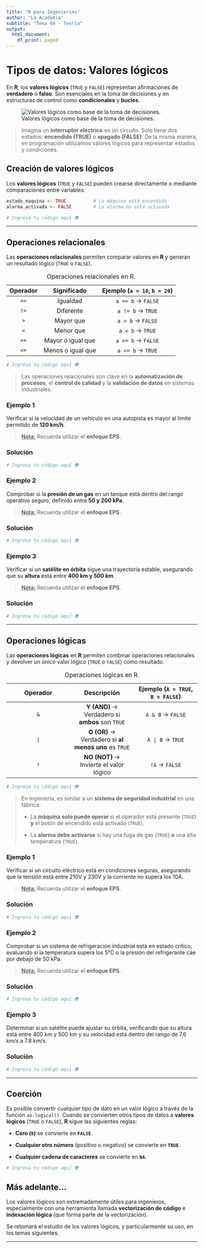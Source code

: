 ```yaml
---
title: "R para Ingenierías"
author: "La Academia"
subtitle: "Tema 04 - Teoría"
output:
  html_document:
    df_print: paged
---
```


# Tipos de datos: Valores lógicos

En **R**, los **valores lógicos** (`TRUE` y `FALSE`) representan afirmaciones de **verdadero** o **falso**. Son esenciales en la toma de decisiones y en estructuras de control como **condicionales** y **bucles**.

![Valores lógicos como base de la toma de decisiones.](https://github.com/aisacc/Programacion-R/blob/main/_Im%C3%A1genes/Tema%2004%20-%20Tipos%20de%20datos%20-%20Valores%20l%C3%B3gicos/1.png?raw=true)

> Imagina un **interruptor eléctrico** en un circuito. Solo tiene dos estados: **encendido (TRUE)** o **apagado (FALSE)**. De la misma manera, en programación utilizamos valores lógicos para representar estados y condiciones.

## Creación de valores lógicos

Los **valores lógicos** (`TRUE` y `FALSE`) pueden crearse directamente o mediante comparaciones entre variables.

``` r
estado_maquina <- TRUE          # La máquina está encendida
alarma_activada <- FALSE        # La alarma no está activada
```

```r
# Ingresa tu código aquí 👽
```

------------------------------------------------------------------------

## Operaciones relacionales

Las **operaciones relacionales** permiten comparar valores en **R** y generan un resultado lógico (`TRUE` o `FALSE`).

| Operador |    Significado    | Ejemplo (`a = 10`, `b = 20`) |
|:--------:|:-----------------:|:----------------------------:|
|   `==`   |     Igualdad      |      `a == b` → `FALSE`      |
|   `!=`   |     Diferente     |      `a != b` → `TRUE`       |
|   `>`    |     Mayor que     |      `a > b` → `FALSE`       |
|   `<`    |     Menor que     |       `a < b` → `TRUE`       |
|   `>=`   | Mayor o igual que |      `a >= b` → `FALSE`      |
|   `<=`   | Menos o igual que |      `a <= b` → `TRUE`       |

: Operaciones relacionales en R.

```r
# Ingresa tu código aquí 👽
```

> Las operaciones relacionales son clave en la **automatización de procesos**, el **control de calidad** y la **validación de datos** en sistemas industriales.

### Ejemplo 1

Verificar si la velocidad de un vehículo en una autopista es mayor al límite permitido de **120 km/h**.

> [**Nota:**]{.underline} Recuerda utilizar el **enfoque EPS**.

### Solución

```r
# Ingresa tu código aquí 👽
```

### Ejemplo 2

Comprobar si la **presión de un gas** en un tanque está dentro del rango operativo seguro, definido entre **50 y 200 kPa**.

> [**Nota:**]{.underline} Recuerda utilizar el **enfoque EPS**.

### Solución

```r
# Ingresa tu código aquí 👽
```

### Ejemplo 3

Verificar si un **satélite en órbita** sigue una trayectoria estable, asegurando que su **altura** está entre **400 km y 500 km**.

> [**Nota:**]{.underline} Recuerda utilizar el **enfoque EPS**.

### Solución

```r
# Ingresa tu código aquí 👽
```

------------------------------------------------------------------------

## Operaciones lógicas

Las **operaciones lógicas** en **R** permiten combinar operaciones relacionales y devolver un único valor lógico (`TRUE` o `FALSE`) como resultado.

| Operador | Descripción | Ejemplo (`A = TRUE`, `B = FALSE`) |
|:--:|:--:|:--:|
| `&` | **Y (AND)** → Verdadero si **ambos** son `TRUE` | `A & B` → `FALSE` |
| `|` | **O (OR)** → Verdadero si **al menos uno** es `TRUE` | `A | B` → `TRUE` |
| `!` | **NO (NOT)** → Invierte el valor lógico | `!A` → `FALSE` |

: Operaciones lógicas en R.

```r
# Ingresa tu código aquí 👽
```

> En ingeniería, es similar a un **sistema de seguridad industrial** en una fábrica:
>
> -   La **máquina solo puede operar** si el operador está presente (`TRUE`) **y** el botón de encendido está activado (`TRUE`).
>
> -   La **alarma debe activarse** si hay una fuga de gas (`TRUE`) **o** una alta temperatura (`TRUE`).

### Ejemplo 1

Verificar si un circuito eléctrico está en condiciones seguras, asegurando que la tensión está entre 210V y 230V y la corriente no supera los 10A.

> [**Nota:**]{.underline} Recuerda utilizar el **enfoque EPS**.

### Solución

```r
# Ingresa tu código aquí 👽
```

### Ejemplo 2

Comprobar si un sistema de refrigeración industrial está en estado crítico, evaluando si la temperatura supera los 5°C o la presión del refrigerante cae por debajo de 50 kPa.

> [**Nota:**]{.underline} Recuerda utilizar el **enfoque EPS**.

### Solución

```r
# Ingresa tu código aquí 👽
```

### Ejemplo 3

Determinar si un satélite puede ajustar su órbita, verificando que su altura está entre 400 km y 500 km y su velocidad está dentro del rango de 7.6 km/s a 7.8 km/s.

### Solución

```r
# Ingresa tu código aquí 👽
```

------------------------------------------------------------------------

## Coerción

Es posible convertir cualquier tipo de dato en un valor lógico a través de la función `as.logical()`. Cuando se convierten otros tipos de datos a **valores lógicos** (`TRUE` o `FALSE`), **R** sigue las siguientes reglas:

-   **Cero (`0`)** se convierte en **`FALSE`**.

-   **Cualquier otro número** (positivo o negativo) se convierte en **`TRUE`**.

-   **Cualquier cadena de caracteres** se convierte en **`NA`**.

```r
# Ingresa tu código aquí 👽
```

## Más adelante...

Los valores lógicos son extremadamente útiles para ingenieros, especialmente con una herramienta llamada **vectorización de código** e **indexación lógica** (que forma parte de la vectorización).

Se retomará el estudio de los valores lógicos, y particularmente su uso, en los temas siguientes.

------------------------------------------------------------------------
